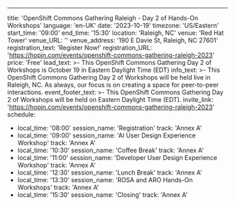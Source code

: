 ---
title: 'OpenShift Commons Gathering Raleigh - Day 2 of Hands-On Workshops'
language: 'en-UK'
date: '2023-10-19'
timezone: 'US/Eastern'
start_time: '09:00'
end_time: '15:30'
location: 'Raleigh, NC'
venue: 'Red Hat Tower'
venue_URL: ''
venue_address: '190 E Davie St, Raleigh, NC 27601'
registration_text: 'Register Now!'
registration_URL: 'https://hopin.com/events/openshift-commons-gathering-raleigh-2023'
price: 'Free'
lead_text: >-
  This OpenShift Commons Gathering Day 2 of Workshops is October 19 in Eastern Daylight Time (EDT)
info_text: >-
  This OpenShift Commons Gathering Day 2 of Workshops will be held live in Raleigh, NC. As always, our focus is on creating a space for peer-to-peer interactions.
event_footer_text: >-
  This OpenShift Commons Gathering Day 2 of Workshops will be held on Eastern Daylight Time (EDT).
invite_link: 'https://hopin.com/events/openshift-commons-gathering-raleigh-2023'
schedule:
  - local_time: '08:00'
    session_name: 'Registration'
    track: 'Annex A'
  - local_time: '09:00'
    session_name: 'AI User Design Experience Workshop'
    track: 'Annex A'
  - local_time: '10:30'
    session_name: 'Coffee Break'
    track: 'Annex A'
  - local_time: '11:00'
    session_name: 'Developer User Design Experience Workshop'
    track: 'Annex A'
  - local_time: '12:30'
    session_name: 'Lunch Break'
    track: 'Annex A'
  - local_time: '13:30'
    session_name: 'ROSA and ARO Hands-On Workshops'
    track: 'Annex A'
  - local_time: '15:30'
    session_name: 'Closing'
    track: 'Annex A'

